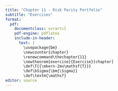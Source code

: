 ```yaml
---
title: "Chapter 11 - Risk Parity Portfolio"
subtitle: "Exercises"
format:
  pdf:
    documentclass: scrartcl
    pdf-engine: pdflatex
    include-in-header:
      text: |
        \usepackage{bm}
        \newcounter{chapter}
        \renewcommand\thechapter{11}
        \newtheorem{exercise}{Exercise}[chapter]
        \def\T{{\mkern-2mu\mathsf{T}}}
        \def\bSigma{\bm{\Sigma}}
        \def\textm{\mathsf}
editor: source
---
```



\begin{exercise}
Show why $\bSigma\bm{x} = \bm{b}/\bm{x}$ can be equivalently solved as $\bm{C}\bm{x} = \bm{b}/\bm{x}$, where $\bm{C}$ is the correlation matrix defined as $\bm{C} = \bm{D}^{-1/2}\bSigma\bm{D}^{-1/2}$ with $\bm{D}$ a diagonal matrix containing $\textm{diag}(\bSigma)$ along the main diagonal. Would it be possible to use instead $\bm{C} = \bm{M}^{-1/2}\bSigma\bm{M}^{-1/2}$, where $\bm{M}$ is not necessaryly a diagonal matrix?
\end{exercise}


\begin{exercise}
If the covariance matrix is diagonal $\bSigma = \bm{D}$, then the system of nonlinear equations $\bSigma\bm{x} = \bm{b}/\bm{x}$ has the closed-form solution $\bm{x} = \sqrt{\bm{b}/\textm{diag}(\bm{D})}$. Explore whether a closed-form solution can be obtained for the rank-one plus diagonal case $\bSigma = \bm{u}\bm{u}^\T + \bm{D}$.
\end{exercise}


\begin{exercise}
The solution to the formulation
$$
  \begin{array}{ll}
  \underset{\bm{x}\ge\bm{0}}{\textm{maximize}} & \bm{b}^\T\log(\bm{x})\\
  \textm{subject to} & \sqrt{\bm{x}^\T\bSigma\bm{x}} \le \sigma_0
  \end{array}
$$
is $$\lambda\bSigma\bm{x} = \bm{b}/\bm{x} \times \sqrt{\bm{x}^\T\bSigma\bm{x}}.$$ Can you solve for $\lambda$ and rewrite the solution in a more compact way without $\lambda$?
\end{exercise}


\begin{exercise}
Newton's method requires computing the direction $\bm{d} = \mathsf{H}^{-1}\nabla f$ or, equivalently, solving the system of linear equations $\mathsf{H}\bm{d} = \nabla f$ for $\bm{d}$. Explore whether a more efficient solution is possible exploiting the structure of the gradient and Hessian:
$$
\begin{aligned}
\nabla f   &= \bSigma\bm{x} - \bm{b}/\bm{x}\\
\mathsf{H} &= \bSigma + \textm{Diag}(\bm{b}/\bm{x}^2).
\end{aligned}
$$
\end{exercise}


\begin{exercise}
The MM algorithm requires the computation of the largest eigenvalue $\lambda_\textm{max}$ of matrix $\bSigma$, which can be obtained from the eigenvalue decomposition of the matrix. A more efficient alternative is the \textit{power iteration method}. Program both methods and compare the computational complexity.
\end{exercise}


\begin{exercise}
Consider the vanilla convex formulation
$$
  \begin{array}{ll}
  \underset{\bm{x}\ge\bm{0}}{\textm{minimize}} & \frac{1}{2}\bm{x}^\T\bSigma\bm{x} - \bm{b}^\T\log(\bm{x}).
  \end{array}
$$
Implement the cyclical coordinate descent method and the parallel SCA method in a high-level programming language (e.g., R, Python, Julia, or Matlab) and compare the converge vs CPU time for these two methods. Then, re-implement these two methods in a low-level programming language (e.g., C, C++, C\#, or Rust) and compare the convergence again. Comment on the difference observed.
\end{exercise}
